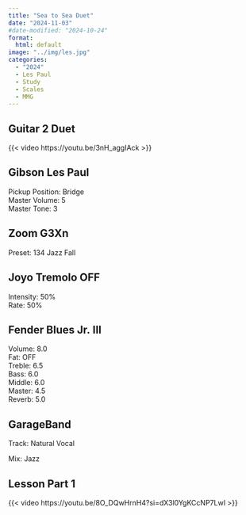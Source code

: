 ```yaml
---
title: "Sea to Sea Duet"
date: "2024-11-03"
#date-modified: "2024-10-24"
format: 
  html: default
image: "../img/les.jpg"
categories:
  - "2024"
  - Les Paul
  - Study
  - Scales
  - MMG
---
```


## Guitar 2 Duet

{{< video https://youtu.be/3nH_aggIAck >}}

## Gibson Les Paul

Pickup Position: Bridge\
Master Volume: 5\
Master Tone: 3

## Zoom G3Xn

Preset: 134 Jazz Fall

## Joyo Tremolo OFF

Intensity: 50%\
Rate: 50%

## Fender Blues Jr. III

Volume: 8.0\
Fat: OFF\
Treble: 6.5\
Bass: 6.0\
Middle: 6.0\
Master: 4.5\
Reverb: 5.0

## GarageBand

Track: Natural Vocal

Mix: Jazz

## Lesson Part 1

{{< video https://youtu.be/8O_DQwHrnH4?si=dX3l0YgKCcNP7LwI >}}
